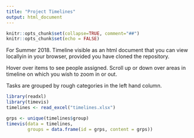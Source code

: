 ```yaml
---
title: "Project Timelines"
output: html_document
---
```


```r
knitr::opts_chunk$set(collapse=TRUE, comment="##")
knitr::opts_chunk$set(echo = FALSE)
```

For Summer 2018. Timeline visible as an html document that you can view locallyin in your browser, provided you have cloned the repository. 

Hover over items to see people assigned. Scroll up or down over areas in timeline on which you wish to zoom in or out.

Tasks are grouped by rough categories in the left hand column. 

```r
library(readxl)
library(timevis)
timelines <- read_excel("timelines.xlsx")

grps <- unique(timelines$group)
timevis(data = timelines, 
        groups = data.frame(id = grps, content = grps))
```

